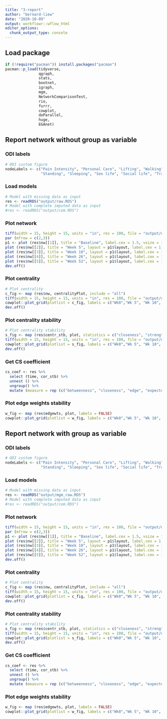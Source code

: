 ```yaml
---
title: "3-report"
author: "bernard-liew"
date: "2020-10-09"
output: workflowr::wflow_html
editor_options:
  chunk_output_type: console
---
```


## Load package

```r
if (!require("pacman")) install.packages("pacman")
pacman::p_load(tidyverse,
               qgraph,
               stats,
               bootnet,
               igraph,
               mgm,
               NetworkComparisonTest,
               rio,
               furrr,
               cowplot,
               doParallel,
               huge,
               EGAnet)
```

## Report network without group as variable

### ODI labels

```r
# ODI custom figure
nodeLabels <- c("Pain Intensity", "Personal Care", "Lifting", "Walking", "Sitting",
                "Standing", "Sleeping", "Sex life", "Social life", "Travelling")
```


### Load models

```r
# Model with missing data as input
res <- readRDS("output/raw.RDS")
# Model with complete imputed data as input
#res <- readRDS("output/com.RDS")
```

### Plot network

```r

tiff(width = 15, height = 15, units = "in", res = 100, file = "output/odi_network.tiff")
par (mfrow = c(2,3))
p1 <- plot (res$nw[[1]], title = "Baseline", label.cex = 1.5, vsize = 10)
plot (res$nw[[2]], title = "Week 5", layout = p1$layout, label.cex = 1.5, vsize = 10)
plot (res$nw[[3]], title = "Week 10", layout = p1$layout, label.cex = 1.5, vsize = 10)
plot (res$nw[[4]], title = "Week 26", layout = p1$layout, label.cex = 1.5, vsize = 10)
plot (res$nw[[5]], title = "Week 52", layout = p1$layout, label.cex = 1.5, vsize = 10)
dev.off()

```

### Plot centrality

```r
# Plot centrality
c_fig <- map (res$nw, centralityPlot, include = "all")
tiff(width = 15, height = 15, units = "in", res = 100, file = "output/odi_strength.tiff")
cowplot::plot_grid(plotlist = c_fig, labels = c("Wk0","Wk 5", "Wk 10", "Wk 26", "wk52" ), vjust = 1, hjust = 0)
dev.off()

```

### Plot centrality stability

```r
# Plot centrality stability
s_fig <- map (res$centr_stb, plot, statistics = c("closeness", "strength", "betweenness"))
tiff(width = 15, height = 15, units = "in", res = 100, file = "output/odi_stability.tiff")
cowplot::plot_grid(plotlist = s_fig, labels = c("Wk0","Wk 5", "Wk 10", "Wk 26", "wk52" ), vjust = 1, hjust = 0)
dev.off()

```

### Get CS coefficient

```r
cs_coef <- res %>%
  select (time, cor_stb) %>%
  unnest () %>%
  ungroup() %>%
  mutate (measure = rep (c("betweenness", "closeness", "edge", "expectedInfluence", "strength"), 5))

```

### Plot edge weights stability

```r
w_fig <- map (res$edgewts, plot, labels = FALSE)
cowplot::plot_grid(plotlist = w_fig, labels = c("Wk0","Wk 5", "Wk 10", "Wk 26", "wk52" ), vjust = 1, hjust = 0)

```

## Report network with group as variable

### ODI labels

```r
# ODI custom figure
nodeLabels <- c("Pain Intensity", "Personal Care", "Lifting", "Walking", "Sitting",
                "Standing", "Sleeping", "Sex life", "Social life", "Travelling")
```


### Load models

```r
# Model with missing data as input
res <- readRDS("output/mgm_raw.RDS")
# Model with complete imputed data as input
#res <- readRDS("output/com.RDS")
```

### Plot network

```r

tiff(width = 15, height = 15, units = "in", res = 100, file = "output/odi_network.tiff")
par (mfrow = c(2,3))
p1 <- plot (res$nw[[1]], title = "Baseline", label.cex = 1.5, vsize = 10)
plot (res$nw[[2]], title = "Week 5", layout = p1$layout, label.cex = 1.5, vsize = 10)
plot (res$nw[[3]], title = "Week 10", layout = p1$layout, label.cex = 1.5, vsize = 10)
plot (res$nw[[4]], title = "Week 26", layout = p1$layout, label.cex = 1.5, vsize = 10)
plot (res$nw[[5]], title = "Week 52", layout = p1$layout, label.cex = 1.5, vsize = 10)
dev.off()

```

### Plot centrality

```r
# Plot centrality
c_fig <- map (res$nw, centralityPlot, include = "all")
tiff(width = 15, height = 15, units = "in", res = 100, file = "output/odi_strength.tiff")
cowplot::plot_grid(plotlist = c_fig, labels = c("Wk0","Wk 5", "Wk 10", "Wk 26", "wk52" ), vjust = 1, hjust = 0)
dev.off()

```

### Plot centrality stability

```r
# Plot centrality stability
s_fig <- map (res$centr_stb, plot, statistics = c("closeness", "strength", "betweenness"))
tiff(width = 15, height = 15, units = "in", res = 100, file = "output/odi_stability.tiff")
cowplot::plot_grid(plotlist = s_fig, labels = c("Wk0","Wk 5", "Wk 10", "Wk 26", "wk52" ), vjust = 1, hjust = 0)
dev.off()

```

### Get CS coefficient

```r
cs_coef <- res %>%
  select (time, cor_stb) %>%
  unnest () %>%
  ungroup() %>%
  mutate (measure = rep (c("betweenness", "closeness", "edge", "expectedInfluence", "strength"), 5))

```

### Plot edge weights stability

```r
w_fig <- map (res$edgewts, plot, labels = FALSE)
cowplot::plot_grid(plotlist = w_fig, labels = c("Wk0","Wk 5", "Wk 10", "Wk 26", "wk52" ), vjust = 1, hjust = 0)

```
